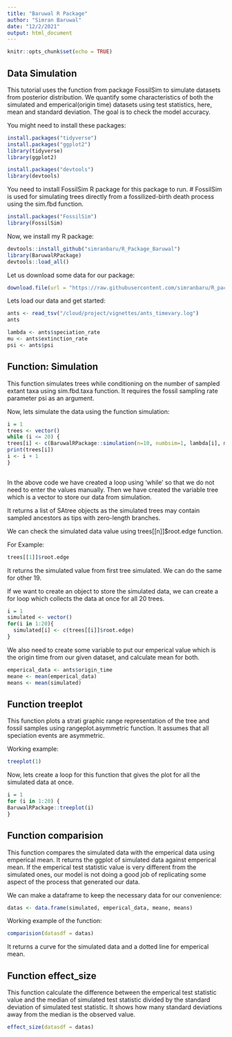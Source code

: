 ```yaml
---
title: "Baruwal R Package"
author: "Simran Baruwal"
date: "12/2/2021"
output: html_document
---
```


```r
knitr::opts_chunk$set(echo = TRUE)
```

## Data Simulation
This tutorial uses the function from package FossilSim to simulate datasets from posterior distribution. We quantify some characteristics of both the simulated and emperical(origin time) datasets using test statistics, here, mean and standard deviation. The goal is to check the model accuracy. 

You might need to install these packages:
```r
install.packages("tidyverse")
install.packages("ggplot2")
library(tidyverse)
library(ggplot2)
```

```r
install.packages("devtools")
library(devtools)
```


You need to install FossilSim R package for this package to run.
# FossilSim is used for simulating trees directly from a fossilized-birth death process using the sim.fbd function. 
```r
install.packages("FossilSim")
library(FossilSim)
```


Now, we install my R package:
```r
devtools::install_github("simranbaru/R_Package_Baruwal")
library(BaruwalRPackage)
devtools::load_all()
```

Let us download some data for our package:

```r
download.file(url = "https://raw.githubusercontent.com/simranbaru/R_package_Baruwal/master/data/ants_timevary.log", destfile = "/cloud/project/vignettes/ants_timevary.log")
```

Lets load our data and get started:

```r
ants <- read_tsv("/cloud/project/vignettes/ants_timevary.log")
ants
```


```r
lambda <- ants$speciation_rate
mu <- ants$extinction_rate
psi <- ants$psi
```

## Function: Simulation
This function simulates trees while conditioning on the number of sampled extant taxa using sim.fbd.taxa function. It requires the fossil sampling rate parameter psi as an argument. 

Now, lets simulate the data using the function simulation:

```r
i = 1
trees <- vector()
while (i <= 20) {
trees[i] <- c(BaruwalRPackage::simulation(n=10, numbsim=1, lambda[i], mu[i], psi[i], frac = .01))
print(trees[i])
i <- i + 1
}
 
```
In the above code we have created a loop using 'while' so that we do not need to enter the values manually. Then we have created the variable tree which is a vector to store our data from simulation.  

It returns a list of SAtree objects as the simulated trees may contain sampled ancestors as tips with zero-length branches.

We can check the simulated data value using trees[[n]]$root.edge function.

For Example:
```r
trees[[1]]$root.edge
```
It returns the simulated value from first tree simulated. We can do the same for other 19. 


If we want to create an object to store the simulated data, we can create a for loop which collects the data at once for all 20 trees. 
```r
i = 1
simulated <- vector()
for(i in 1:20){
  simulated[i] <- c(trees[[i]]$root.edge)
}
```

We also need to create some variable to put our emperical value which is the origin time from our given dataset, and calculate mean for both. 
```r
emperical_data <- ants$origin_time
meane <- mean(emperical_data)
means <- mean(simulated)
```

## Function treeplot
This function plots a strati graphic range representation of the tree and fossil samples using rangeplot.asymmetric function. It assumes that all speciation events are asymmetric. 

Working example:

```r
treeplot(1)
```

Now, lets create a loop for this function that gives the plot for all the simulated data at once.

```r
i = 1
for (i in 1:20) {
BaruwalRPackage::treeplot(i)
}
```

## Function comparision
This function compares the simulated data with the emperical data using emperical mean. It returns the ggplot of simulated data against emperical mean. If the emperical test statistic value is very different from the simulated ones, our model is not doing a good job of replicating some aspect of the process that generated our data. 

We can make a dataframe to keep the necessary data for our convenience:
```r
datas <- data.frame(simulated, emperical_data, meane, means)
```

Working example of the function:
```r
comparision(datasdf = datas)
```
It returns a curve for the simulated data and a dotted line for emperical mean. 

## Function effect_size
This function calculate the difference between the emperical test statistic value and the median of simulated test statistic divided by the standard deviation of simulated test statistic. It shows how many standard deviations away from the median is the observed value. 

```r
effect_size(datasdf = datas)
```
